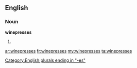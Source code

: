 ==English==

===Noun===
'''winepresses'''

# {{plural of|[[winepress]]}}

[[Category:English plurals ending in "-es"]]

[[ar:winepresses]]
[[fr:winepresses]]
[[my:winepresses]]
[[ta:winepresses]]